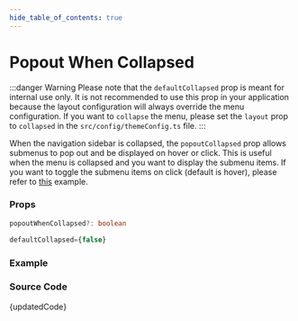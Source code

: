 ```yaml
---
hide_table_of_contents: true
---
```



# Popout When Collapsed


:::danger Warning
Please note that the `defaultCollapsed` prop is meant for internal use only. It is not recommended to use this prop in your application because the layout configuration will always override the menu configuration. If you want to `collapse` the menu, please set the `layout` prop to `collapsed` in the `src/config/themeConfig.ts` file.
:::

When the navigation sidebar is collapsed, the `popoutCollapsed` prop allows submenus to pop out and be displayed on hover or click. This is useful when the menu is collapsed and you want to display the submenu items. If you want to toggle the submenu items on click (default is hover), please refer to [this](/docs/menu-examples/vertical-examples/menu/trigger-popout) example.

### Props

```ts noCopy
popoutWhenCollapsed?: boolean
```

```ts noCopy title='Default Value'
defaultCollapsed={false}
```

### Example

<BrowserWindow url='/vertical-menu/menu/popout-collapsed'>
  <Provider>
    <PopoutCollapsed />
  </Provider>
</BrowserWindow>

### Source Code

<TsToJsCodeSnippet>{updatedCode}</TsToJsCodeSnippet>

